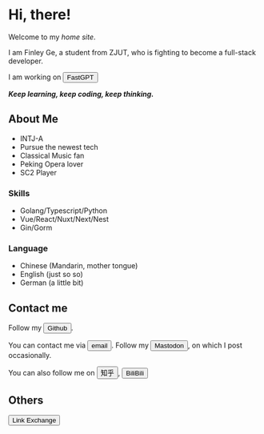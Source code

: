 # Hi, there!

<Avatar />

Welcome to my *home site*.

I am Finley Ge,
a student from
<HoverComment comment="Zhejiang University of Technology">ZJUT</HoverComment>,
who is fighting to become a <HoverComment comment="frontend and backend, software and hardware">full-stack</HoverComment>
developer.

I am working on <Button color="lightblue" link="https://fastgpt.run/">FastGPT</Button>

***Keep learning, keep coding, keep thinking.***

## About Me

- <HoverComment comment="MBTI, Myers–Briggs Type Indicator">INTJ-A</HoverComment>
- Pursue the newest tech
- <HoverComment comment="Favorite composer is Bach">Classical Music</HoverComment> fan
- Peking Opera lover
- <HoverComment comment="Starcraft II, Protoss">SC2 Player</HoverComment>

### Skills

- Golang/Typescript/Python
- Vue/React/Nuxt/Next/Nest
- Gin/Gorm

### Language

- Chinese (Mandarin, mother tongue)
- English (just so so)
- German (a little bit)

## Contact me

Follow my <Button color="black" link="https://github.com/FinleyGe">Github</Button>.

You can contact me via <Button color="pink" link="mailto:finleyge@qq.com">email</Button>.
Follow my <Button color="#5A4DDF" link="https://g0v.social/@FinleyGe@g0v.social">Mastodon</Button>,
on which I post occasionally.

You can also follow me on <Button color="#0751bc" link="https://www.zhihu.com/people/ge-jun-75-34">知乎</Button>, 
<Button color="pink" link="https://space.bilibili.com/62847286">BiliBili</Button>

## Others

<Button color="blue" routerLink="link-exchange">Link Exchange</Button>
